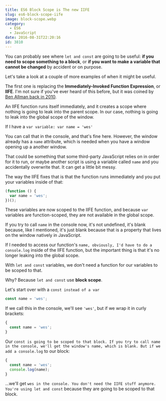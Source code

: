 ```yaml
---
title: ES6 Block Scope is The new IIFE
slug: es6-block-scope-iife
image: block-scope.webp
category:
  - ES6
  - JavaScript
date: 2016-08-31T22:20:16
id: 3810
---
```


You can probably see where `let and const` are going to be useful: **if you need to scope something to a block**, or **if you want to make a variable that cannot be changed** by accident or on purpose.

Let's take a look at a couple of more examples of when it might be useful.

The first one is replacing the **Immediately-Invoked Function Expression**, or **IIFE**. I'm not sure if you've ever heard of this before, but it was coined by <a href="http://benalman.com/news/2010/11/immediately-invoked-function-expression/">Ben Allman back in 2010</a>.

An IIFE function runs itself immediately, and it creates a scope where nothing is going to leak into the parent scope. In our case, nothing is going to leak into the global scope of the window.

If I have a `var variable: var name = 'wes'`

You can call that in the console, and that's fine here. However, the window already has a `name` attribute, which is needed when you have a window opening up a another window.

That could be something that some third-party JavaScript relies on in order for it to run, or maybe another script is using a variable called `name` and you accidentally overwrite that. It can get a little bit messy.

The way the IIFE fixes that is that the function runs immediately and you put your variables inside of that:

```js
(function () {
  var name = 'wes';
})();
```

These variables are now scoped to the IIFE function, and because `var` variables are function-scoped, they are not available in the global scope.

If you try to call `name` in the console now, it's not undefined, it's blank because, like I mentioned, it's just blank because that is a property that lives on the window natively in JavaScript.

If I needed to access our function's `name, obviously, I'd have to do a console.log` inside of the IIFE function, but the important thing is that it's no longer leaking into the global scope.

With `let and const` variables, we don't need a function for our variables to be scoped to that.

Why? Because `let and const` use **block scope**.

Let's start over with a `const instead of a var`

```js
const name = 'wes';
```

If we call this in the console, we'll see `'wes'`, but if we wrap it in curly brackets:

```js
{
  const name = 'wes';
}
```

Our `const is going to be scoped to that block. If you try to call name in the console, we'll get the window's name, which is blank. But if we add a console.log` to our block:

```js
{
  const name = 'wes';
  console.log(name);
}
```

...we'll get `wes in the console. You don't need the IIFE stuff anymore. You're using let and const` because they are going to be scoped to that block.
